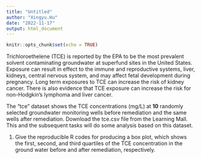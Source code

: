 ```yaml
---
title: "Untitled"
author: "Xingyu.Hu"
date: "2022-11-17"
output: html_document
---
```


```r
knitr::opts_chunk$set(echo = TRUE)
```

Trichloroethelene (TCE) is reported by the EPA to be the most prevalent solvent contaminating groundwater at superfund sites in the United States. Exposure can result in effect to the immune and reproductive systems, liver, kidneys, central nervous system, and may affect fetal development during pregnancy. Long term exposures to TCE can increase the risk of kidney cancer. There is also evidence that TCE exposure can increase the risk for non-Hodgkin's lymphoma and liver cancer.

The "tce" dataset shows the TCE concentrations (mg/L) at **10** randomly selected groundwater monitoring wells before remediation and the same wells after remediation. Download the tce.csv file from the Learning Mall. This and the subsequent tasks will do some analysis based on this dataset.

1. Give the reproducible R codes for producing a box plot, which shows the first, second, and third quartiles of the TCE concentration in the ground water before and after remediation, respectively.

